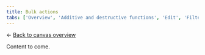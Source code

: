 ```yaml
---
title: Bulk actions
tabs: ['Overview', 'Additive and destructive functions', 'Edit', 'Filter', 'Refresh', 'Bulk actions']
---
```


<- [Back to canvas overview](https://pages.github.ibm.com/cdai-design/pal/patterns/dashboards/usage)

<PageDescription>

Content to come.

</PageDescription>

